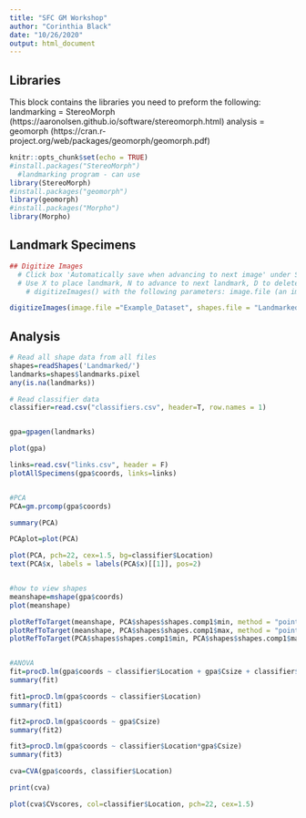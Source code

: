 ```yaml
---
title: "SFC GM Workshop"
author: "Corinthia Black"
date: "10/26/2020"
output: html_document
---
```


## Libraries
   This block contains the libraries you need to preform the following:
      landmarking = StereoMorph
                    (https://aaronolsen.github.io/software/stereomorph.html)
      analysis = geomorph
                    (https://cran.r-project.org/web/packages/geomorph/geomorph.pdf)
```r
knitr::opts_chunk$set(echo = TRUE)
#install.packages("StereoMorph")
  #landmarking program - can use 
library(StereoMorph)
#install.packages("geomorph")
library(geomorph)
#install.packages("Morpho")
library(Morpho)
```

## Landmark Specimens
```r
## Digitize Images
  # Click box 'Automatically save when advancing to next image' under Settings tab
  # Use X to place landmark, N to advance to next landmark, D to delete selected landmark
    # digitizeImages() with the following parameters: image.file (an image or folder of images to be digitized) and shapes.file (a file or folder where the digitized data will be saved)

digitizeImages(image.file ="Example_Dataset", shapes.file = "Landmarked", landmarks.ref="landmarks.txt")
```

## Analysis
```r
# Read all shape data from all files
shapes=readShapes('Landmarked/')
landmarks=shapes$landmarks.pixel
any(is.na(landmarks))

# Read classifier data
classifier=read.csv("classifiers.csv", header=T, row.names = 1)


gpa=gpagen(landmarks)

plot(gpa)

links=read.csv("links.csv", header = F)
plotAllSpecimens(gpa$coords, links=links)


#PCA
PCA=gm.prcomp(gpa$coords)

summary(PCA)

PCAplot=plot(PCA)

plot(PCA, pch=22, cex=1.5, bg=classifier$Location)
text(PCA$x, labels = labels(PCA$x)[[1]], pos=2)


#how to view shapes
meanshape=mshape(gpa$coords)
plot(meanshape)

plotRefToTarget(meanshape, PCA$shapes$shapes.comp1$min, method = "points", links = links)
plotRefToTarget(meanshape, PCA$shapes$shapes.comp1$max, method = "points", links = links)
plotRefToTarget(PCA$shapes$shapes.comp1$min, PCA$shapes$shapes.comp1$max, method = "points", links = links)


#ANOVA
fit=procD.lm(gpa$coords ~ classifier$Location + gpa$Csize + classifier$Location*gpa$Csize)
summary(fit)

fit1=procD.lm(gpa$coords ~ classifier$Location)
summary(fit1)

fit2=procD.lm(gpa$coords ~ gpa$Csize)
summary(fit2)

fit3=procD.lm(gpa$coords ~ classifier$Location*gpa$Csize)
summary(fit3)
```

```r
cva=CVA(gpa$coords, classifier$Location)

print(cva)

plot(cva$CVscores, col=classifier$Location, pch=22, cex=1.5)
```


